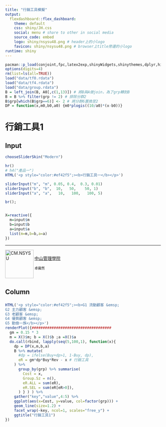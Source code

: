 ```yaml
---
title: "行銷工具模擬"
output: 
  flexdashboard::flex_dashboard:
    theme: default
    css: shiny/JH.css
    social: menu # share to other in social media
    source_code: embed 
    logo: shiny/nsysu48.png # header上的小logo
    favicon: shiny/nsysu48.png # browser上title旁邊的小logo
runtime: shiny
---
```


```r
pacman::p_load(conjoint,fpc,latex2exp,shinyWidgets,shinythemes,dplyr,highcharter,tidyverse)
options(digits=4) 
rm(list=ls(all=TRUE))
load("data/tf0.rdata")
load("data/tf4.rdata")
load("data/group.rdata")
B = left_join(B, A0[,c(1,13)]) # 將B與A做join，為了grp轉到B
B = B %>% filter(grp != 2) # 排除分群2
B$grp[which(B$grp==6)] <- 2 # 將分群6置換至2
DP = function(x,m0,b0,a0) {m0*plogis((10/a0)*(x-b0))}
```

行銷工具1 {data-orientation=columns data-icon="fa-chess"}
=====================================

Input {.sidebar  data-width=280}
-------------------------------------

```r
chooseSliderSkin("Modern")

hr()
# h4("產品一")
HTML('<p style="color:#ef42f5";><b>行銷工具一</b></p>')

sliderInput("m", "m", 0.05, 0.4,  0.3, 0.01)
sliderInput("b", "b",  10,   50,    50, 1)
sliderInput("a", "a",   10,   100,   100, 5)

br();


X=reactive({
  m=input$m
  b=input$b
  a=input$a
  list(m=m,b=b,a=a)
})
```

<hr><p>
<img src="shiny/cm_nsysu.png" alt="CM.NSYSU" height="92" align="left"> <br>
[中山管理學院](https://bap.cm.nsysu.edu.tw/) <br>
<p style="font-size:11px">卓雍然</p> <br>
</p>
 
Column  {data-width=30%}
-------------------------------------
###   {data-height=65%}

```r
HTML('<p style="color:#ef42f5";><b>G1 流動顧客 &emsp;
G2 主力顧客 &emsp;
G3 老顧客 &emsp;
G4 優質顧客 &emsp;
G5 勤儉一族</b></p>')
renderPlot({####################################
  gm = 0.15 * 3
  m = X()$m; b = X()$b ;a =X()$a
  do.call(rbind, lapply(seq(5,100,1), function(x){
    dp = DP(x,m,b,a)
    B %>% mutate(
      #dp = ifelse(Buy+dp>1, 1-Buy, dp),
      eR = gm*dp*Buy*Rev - x # 行銷工具
    ) %>%
      group_by(grp) %>% summarise(
        Cost = x,
        Group.Sz = n(),
        eR.ALL = sum(eR),
        eR.SEL = sum(eR[eR>0]),
      ) } ) ) %>% 
    gather("key","value",4:5) %>% 
    ggplot(aes(x=Cost, y=value, col=factor(grp))) +
    geom_line(size=1.2) +
    facet_wrap(~key, ncol=1, scales="free_y") +
    ggtitle("行銷工具1")
}) 

```
